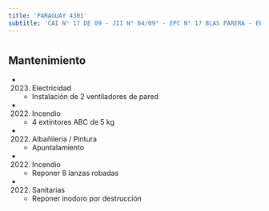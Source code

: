 ```yaml
---
title: 'PARAGUAY 4301'
subtitle: 'CAI N° 17 DE 09 - JII N° 04/09° - EPC N° 17 BLAS PARERA - EPA N° 17 BLAS PARERA'
---
```


#


## Mantenimiento

*  (2023) Electricidad 
    + Instalación de 2 ventiladores de pared

*  (2022) Incendio 
    + 4 extintores ABC de 5 kg

*  (2022) Albañileria / Pintura 
    + Apuntalamiento

*  (2022) Incendio 
    + Reponer 8 lanzas robadas

*  (2022) Sanitarias 
    + Reponer inodoro por destrucción



